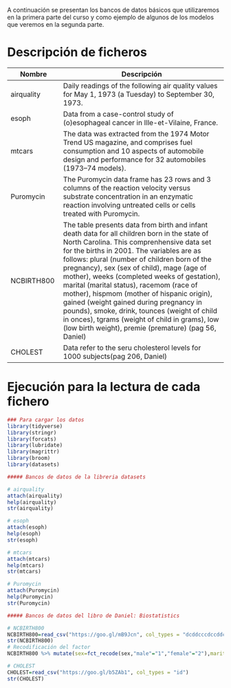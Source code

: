 A continuación se presentan los bancos de datos básicos que utilizaremos en la primera parte del curso y como ejemplo de algunos de los modelos que veremos en la segunda parte.


# Descripción de ficheros

Nombre             | Descripción
-------------------|------------------------------------------------------------
airquality      |Daily readings of the following air quality values for May 1, 1973 (a Tuesday) to September 30, 1973. 
esoph      |Data from a case-control study of (o)esophageal cancer in Ille-et-Vilaine, France. 
mtcars      |The data was extracted from the 1974 Motor Trend US magazine, and comprises fuel consumption and 10 aspects of automobile design and performance for 32 automobiles (1973–74 models).
Puromycin      |The Puromycin data frame has 23 rows and 3 columns of the reaction velocity versus substrate concentration in an enzymatic reaction involving untreated cells or cells treated with Puromycin.
NCBIRTH800      |The table presents data from birth and infant death data for all children born in the state of North Carolina. This comprenhensive data set for the births in 2001. The variables are as follows: plural (number of children born of the pregnancy),	sex (sex of child),	mage (age of mother),	weeks (completed weeks of gestation),	marital (marital status),	racemom (race of mother),	hispmom (mother of hispanic origin),	gained (weight gained during pregnancy in pounds), smoke,	drink, tounces (weight of child in onces),	tgrams (weight of child in grams), low (low birth weight),	premie (premature) (pag 56, Daniel)
CHOLEST      | Data refer to the seru cholesterol levels for 1000 subjects(pag 206, Daniel)

# Ejecución para la lectura de cada fichero

```r
### Para cargar los datos
library(tidyverse)
library(stringr)
library(forcats)
library(lubridate)
library(magrittr)
library(broom)
library(datasets)

##### Bancos de datos de la libreria datasets

# airquality
attach(airquality)
help(airquality)
str(airquality)

# esoph
attach(esoph)
help(esoph)
str(esoph)

# mtcars
attach(mtcars)
help(mtcars)
str(mtcars)

# Puromycin
attach(Puromycin)
help(Puromycin)
str(Puromycin)

##### Bancos de datos del libro de Daniel: Biostatistics

# NCBIRTH800
NCBIRTH800=read_csv("https://goo.gl/mB9Jcn", col_types = "dcddcccdccddcc")
str(NCBIRTH800)
# Recodificación del factor
NCBIRTH800 %>% mutate(sex=fct_recode(sex,"male"="1","female"="2"),marital=fct_recode(marital,"married"="1","not married"="2"),racemom=fct_recode(racemom,"other non white"="0","White"="1","Black"="2","America indian"="3","Chinese"="4","Hawaiian"="5","Filipino"="6","Other asian"="7"),hispmom=fct_recode(hispmom,"Cuban"="C","Mexican"="M","Non-Hispanic"="N","Other"="O","Puerto Rican"="P","Central/South american"="S","U"="Not classificable"),smoke=fct_recode(smoke,"Yes"="1","No"="0"),drink=fct_recode(drink,"Yes"="1","No"="0"),low=fct_recode(low,"Yes"="1","No"="0"),premie=fct_recode(premie,"Yes"="1","No"="0"))

# CHOLEST
CHOLEST=read_csv("https://goo.gl/b5ZAb1", col_types = "id")
str(CHOLEST)

```
